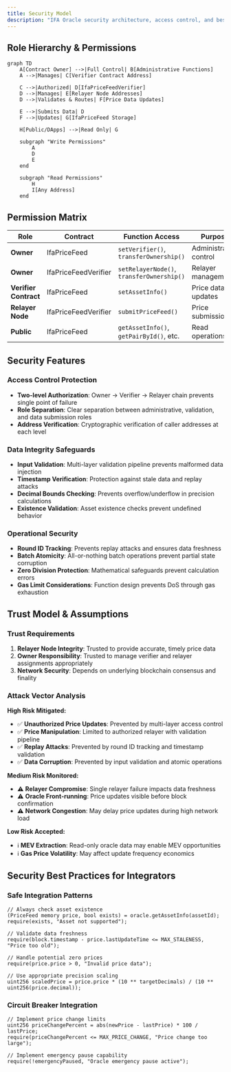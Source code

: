 ```yaml
---
title: Security Model
description: "IFA Oracle security architecture, access control, and best practices"
---
```



## Role Hierarchy & Permissions

```mermaid
graph TD
    A[Contract Owner] -->|Full Control| B[Administrative Functions]
    A -->|Manages| C[Verifier Contract Address]
    
    C -->|Authorized| D[IfaPriceFeedVerifier]
    D -->|Manages| E[Relayer Node Addresses]
    D -->|Validates & Routes| F[Price Data Updates]
    
    E -->|Submits Data| D
    F -->|Updates| G[IfaPriceFeed Storage]
    
    H[Public/DApps] -->|Read Only| G
    
    subgraph "Write Permissions"
        A
        D
        E
    end
    
    subgraph "Read Permissions"  
        H
        I[Any Address]
    end
```

## Permission Matrix

| Role | Contract | Function Access | Purpose |
|------|----------|----------------|---------|
| **Owner** | IfaPriceFeed | `setVerifier()`, `transferOwnership()` | Administrative control |
| **Owner** | IfaPriceFeedVerifier | `setRelayerNode()`, `transferOwnership()` | Relayer management |
| **Verifier Contract** | IfaPriceFeed | `setAssetInfo()` | Price data updates |
| **Relayer Node** | IfaPriceFeedVerifier | `submitPriceFeed()` | Price submission |
| **Public** | IfaPriceFeed | `getAssetInfo()`, `getPairById()`, etc. | Read operations |

## Security Features

### Access Control Protection
- **Two-level Authorization**: Owner → Verifier → Relayer chain prevents single point of failure
- **Role Separation**: Clear separation between administrative, validation, and data submission roles
- **Address Verification**: Cryptographic verification of caller addresses at each level

### Data Integrity Safeguards
- **Input Validation**: Multi-layer validation pipeline prevents malformed data injection
- **Timestamp Verification**: Protection against stale data and replay attacks
- **Decimal Bounds Checking**: Prevents overflow/underflow in precision calculations
- **Existence Validation**: Asset existence checks prevent undefined behavior

### Operational Security
- **Round ID Tracking**: Prevents replay attacks and ensures data freshness
- **Batch Atomicity**: All-or-nothing batch operations prevent partial state corruption
- **Zero Division Protection**: Mathematical safeguards prevent calculation errors
- **Gas Limit Considerations**: Function design prevents DoS through gas exhaustion

## Trust Model & Assumptions

### Trust Requirements
1. **Relayer Node Integrity**: Trusted to provide accurate, timely price data
2. **Owner Responsibility**: Trusted to manage verifier and relayer assignments appropriately
3. **Network Security**: Depends on underlying blockchain consensus and finality

### Attack Vector Analysis

**High Risk Mitigated:**
- ✅ **Unauthorized Price Updates**: Prevented by multi-layer access control
- ✅ **Price Manipulation**: Limited to authorized relayer with validation pipeline
- ✅ **Replay Attacks**: Prevented by round ID tracking and timestamp validation
- ✅ **Data Corruption**: Prevented by input validation and atomic operations

**Medium Risk Monitored:**
- ⚠️ **Relayer Compromise**: Single relayer failure impacts data freshness
- ⚠️ **Oracle Front-running**: Price updates visible before block confirmation
- ⚠️ **Network Congestion**: May delay price updates during high network load

**Low Risk Accepted:**
- ℹ️ **MEV Extraction**: Read-only oracle data may enable MEV opportunities
- ℹ️ **Gas Price Volatility**: May affect update frequency economics

## Security Best Practices for Integrators

### Safe Integration Patterns
```solidity
// Always check asset existence
(PriceFeed memory price, bool exists) = oracle.getAssetInfo(assetId);
require(exists, "Asset not supported");

// Validate data freshness
require(block.timestamp - price.lastUpdateTime <= MAX_STALENESS, "Price too old");

// Handle potential zero prices
require(price.price > 0, "Invalid price data");

// Use appropriate precision scaling
uint256 scaledPrice = price.price * (10 ** targetDecimals) / (10 ** uint256(price.decimal));
```

### Circuit Breaker Integration
```solidity
// Implement price change limits
uint256 priceChangePercent = abs(newPrice - lastPrice) * 100 / lastPrice;
require(priceChangePercent <= MAX_PRICE_CHANGE, "Price change too large");

// Implement emergency pause capability
require(!emergencyPaused, "Oracle emergency pause active");
```